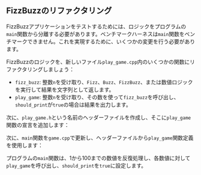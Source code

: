
## FizzBuzzのリファクタリング

FizzBuzzアプリケーションをテストするためには、ロジックをプログラムの`main`関数から分離する必要があります。ベンチマークハーネスは`main`関数をベンチマークできません。これを実現するために、いくつかの変更を行う必要があります。

FizzBuzzのロジックを、新しいファイル`play_game.cpp`内のいくつかの関数にリファクタリングしましょう：

<FizzBuzzRefactorCode />

- `fizz_buzz`: 整数`n`を受け取り、`Fizz`、`Buzz`、`FizzBuzz`、または数値ロジックを実行して結果を文字列として返します。
- `play_game`: 整数`n`を受け取り、その数を使って`fizz_buzz`を呼び出し、`should_print`が`true`の場合は結果を出力します。

次に、`play_game.h`という名前のヘッダーファイルを作成し、そこに`play_game`関数の宣言を追加します：

<FizzBuzzHeaderCode />

次に、`main`関数を`game.cpp`で更新し、ヘッダーファイルから`play_game`関数定義を使用します：

<PlayGameCode />

プログラムの`main`関数は、1から100までの数値を反復処理し、各数値に対して`play_game`を呼び出し、`should_print`を`true`に設定します。